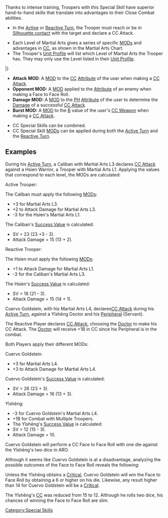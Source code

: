 {{section-special-skills}}


Thanks to intense training, Troopers with this Special Skill have superior hand-to-hand skills that translate into advantages to their Close Combat abilities.

{{skillbox |black| MARTIAL ARTS | AUTOMATIC SKILL }}
{{skill-label | CC Special Skill, Optional }}
{{requirements}}
* In the [[Active]] or [[Reactive Turn]], the Trooper must reach or be in [[Silhouette contact]] with the target and declare a CC Attack. 
{{effects}}
* Each Level of Martial Arts gives a series of specific [[MODs]] and advantages in [[CC]], as shown in the Martial Arts Chart.
* The Trooper's [[Unit Profile]] will list which Level of Martial Arts the Trooper has. They may only use the Level listed in their [[Unit Profile]]. 

{{N4-cc-header | Martial Arts}}
{{n4-cc-row | 1 | 0 | -3  |+1 | 0 }}
{{n4-cc-row | 2 | +3 | -3 | +1 | 0 }}
{{n4-cc-row | 3 | +3 | -3 | +2 | 0 }}
{{n4-cc-row | 4 | +3 | -3 | +3 | 0 }}
{{n4-cc-row | 5 | +3 | -3 | +3 | +1 }}
|}

* '''Attack''' '''MOD''': A [[MOD]] to the [[CC]] [[Attribute]] of the user when making a [[CC Attack]].
* '''Opponent MOD:''' A [[MOD]] applied to the [[Attribute]] of an enemy when making a Face to Face Roll.
* '''Damage MOD:''' A [[MOD]] to the [[PH]] [[Attribute]] of the user to determine the [[Damage]] of a successful [[CC Attack]].
* '''Burst MOD:''' A [[MOD]] to the [[B]] value of the user's [[CC Weapon]] when making a [[CC Attack]]. 


{{important-start}}
*CC Special Skills can be combined. 
*CC Special Skill [[MODs]] can be applied during both the [[Active Turn]] and the [[Reactive Turn]].
{{important-end}}


== Examples ==
{{greybox-start | Example 1. Martial Arts L3 vs Martial Arts L1}}
{{image | name=eng-ma3-vs-ma1-hsien-cc21-1024.jpg | style=512border }}

During his [[Active Turn]], a Caliban with Martial Arts L3 declares [[CC Attack]] against a Hsien Warrior, a Trooper with Martial Arts L1. Applying the values that correspond to each level, the MODs are calculated:

Active Trooper:

The Caliban must apply the following [[MODs]]:

* +3 for Martial Arts L3.
* +2 to Attack Damage for Martial Arts L3. 
* -3 for the Hsien's Martial Arts L1. 

The Caliban's [[Success Value]] is calculated:

* SV = 23 (23 +3 - 3).
* Attack Damage = 15 (13 + 2).

Reactive Trooper:

The Hsien must apply the following [[MODs]]:

* +1 to Attack Damage for Martial Arts L1.
* -3 for the Caliban's Martial Arts L3. 

The Hsien's [[Success Value]] is calculated:

* SV = 18 (21 - 3).
* Attack Damage = 15 (14 + 1).
{{greybox-end}}


{{greybox-start | Example 2. Martial Arts L4 vs Doctor + Peripheral (Servant)}}
{{image | name=eng-ma4-vs-peripheral-1-1024.jpg | style=512border }}

Cuervo Goldstein, with his Martial Arts L4, declares[[ CC Attack]] during his [[Active Turn]], against a Y&#299;sh&#275;ng Doctor and his [[Peripheral]] (Servant). 

The Reactive Player declares [[CC Attack]], choosing the [[Doctor]] to make his CC Attack. The [[Doctor]] will receive +1B in CC since his Peripheral is in the combat. 

Both Players apply their different MODs:

Cuervo Goldstein:
* +3 for Martial Arts L4. 
* +3 to Attack Damage for Martial Arts L4.

Cuervo Goldstein's [[Success Value]] is calculated:
* SV = 26 (23 + 3).
* Attack Damage = 16 (13 + 3).

Y&#299;sh&#275;ng:
* -3 for Cuervo Goldstein's Martial Arts L4. 
* +1B for Combat with Multiple Troopers. 
* The Y&#299;sh&#275;ng's [[Success Value]] is calculated:
* SV = 12 (15 - 3).
* Attack Damage = 10.

{{image | name=eng-ma4-vs-peripheral-2-1024.jpg | style=512border }}

Cuervo Goldstein will perform a CC Face to Face Roll with one die against the Y&#299;sh&#275;ng's two dice in ARO. 

Although it seems like Cuervo Goldstein is at a disadvantage, analyzing the possible outcomes of the Face to Face Roll reveals the following:

Unless the Y&#299;sh&#275;ng obtains a [[Critical]], Cuervo Goldstein will win the Face to Face Roll by obtaining a 6 or higher on his die. Likewise, any result higher than 14 for Cuervo Goldstein will be a [[Critical]]. 

The Y&#299;sh&#275;ng's [[CC]] was reduced from 15 to 12. Although he rolls two dice, his chances of winning the Face to Face Roll are slim.
{{greybox-end}}


{{section-special-skills}}



[[Category:Special Skills]]